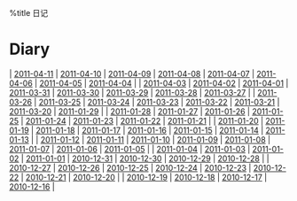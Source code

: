 %title 日记
= Diary =
| [[2011-04-11]] | [[2011-04-10]] | [[2011-04-09]] | [[2011-04-08]] | [[2011-04-07]] | [[2011-04-06]] | [[2011-04-05]] | [[2011-04-04]] |
| [[2011-04-03]] | [[2011-04-02]] | [[2011-04-01]] | [[2011-03-31]] | [[2011-03-30]] | [[2011-03-29]] | [[2011-03-28]] | [[2011-03-27]] |
| [[2011-03-26]] | [[2011-03-25]] | [[2011-03-24]] | [[2011-03-23]] | [[2011-03-22]] | [[2011-03-21]] | [[2011-03-20]] | [[2011-01-29]] |
| [[2011-01-28]] | [[2011-01-27]] | [[2011-01-26]] | [[2011-01-25]] | [[2011-01-24]] | [[2011-01-23]] | [[2011-01-22]] | [[2011-01-21]] |
| [[2011-01-20]] | [[2011-01-19]] | [[2011-01-18]] | [[2011-01-17]] | [[2011-01-16]] | [[2011-01-15]] | [[2011-01-14]] | [[2011-01-13]] |
| [[2011-01-12]] | [[2011-01-11]] | [[2011-01-10]] | [[2011-01-09]] | [[2011-01-08]] | [[2011-01-07]] | [[2011-01-06]] | [[2011-01-05]] |
| [[2011-01-04]] | [[2011-01-03]] | [[2011-01-02]] | [[2011-01-01]] | [[2010-12-31]] | [[2010-12-30]] | [[2010-12-29]] | [[2010-12-28]] |
| [[2010-12-27]] | [[2010-12-26]] | [[2010-12-25]] | [[2010-12-24]] | [[2010-12-23]] | [[2010-12-22]] | [[2010-12-21]] | [[2010-12-20]] |
| [[2010-12-19]] | [[2010-12-18]] | [[2010-12-17]] | [[2010-12-16]] |

<!-- Last modified:  2011-04-11 22:05:17 -->
